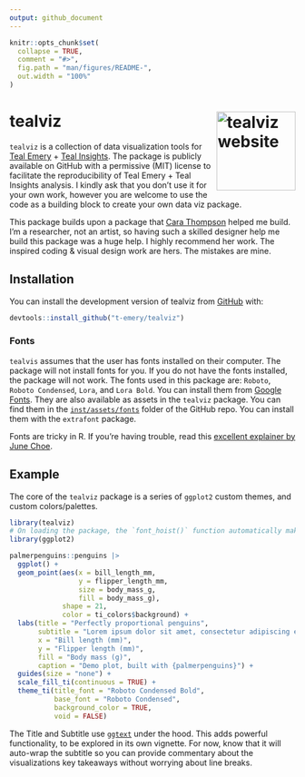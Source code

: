 ```yaml
---
output: github_document
---
```


<!-- README.md is generated from README.Rmd. Please edit that file -->

```r
knitr::opts_chunk$set(
  collapse = TRUE,
  comment = "#>",
  fig.path = "man/figures/README-",
  out.width = "100%"
)
```

# tealviz <a href="https://t-emery.github.io/tealviz/"><img src="man/figures/logo.png" align="right" height="139" alt="tealviz website" /></a>
<!-- badges: start -->
<!-- badges: end -->

`tealviz` is a collection of data visualization tools for [Teal Emery](https://www.tealemery.com/) + [Teal Insights](https://www.linkedin.com/company/teal-insights/?viewAsMember=true). The package is publicly available on GitHub with a permissive (MIT) license to facilitate the reproducibility of Teal Emery + Teal Insights analysis. I kindly ask that you don't use it for your own work, however you are welcome to use the code as a building block to create your own data viz package.

This package builds upon a package that [Cara Thompson](https://www.cararthompson.com/) helped me build.  I'm a researcher, not an artist, so having such a skilled designer help me build this package was a huge help.  I highly recommend her work. The inspired coding & visual design work are hers. The mistakes are mine.

## Installation

You can install the development version of tealviz from [GitHub](https://github.com/) with:

``` r
devtools::install_github("t-emery/tealviz")
```

### Fonts

`tealvis` assumes that the user has fonts installed on their computer.  The package will not install fonts for you.  If you do not have the fonts installed, the package will not work.  The fonts used in this package are: `Roboto`, `Roboto Condensed`, `Lora`, and `Lora Bold`.  You can install them from [Google Fonts](https://fonts.google.com/).  They are also available as assets in the `tealviz` package. You can find them in the [`inst/assets/fonts`](https://github.com/t-emery/tealviz/tree/main/inst/assets/fonts) folder of the GitHub repo.  You can install them with the `extrafont` package.

Fonts are tricky in R. If you're having trouble, read this [excellent explainer by June Choe](https://yjunechoe.github.io/posts/2021-06-24-setting-up-and-debugging-custom-fonts/).


## Example

The core of the `tealviz` package is a series of `ggplot2` custom themes, and custom colors/palettes.  

```r
library(tealviz)
# On loading the package, the `font_hoist()` function automatically makes sure the fonts are available for use. You will see messages in the console to inform you whether the fonts loaded correctly or not. 
library(ggplot2)

palmerpenguins::penguins |>
  ggplot() +
  geom_point(aes(x = bill_length_mm,
                 y = flipper_length_mm,
                 size = body_mass_g,
                 fill = body_mass_g),
             shape = 21,
             color = ti_colors$background) +
  labs(title = "Perfectly proportional penguins",
       subtitle = "Lorem ipsum dolor sit amet, consectetur adipiscing elit, sed do eiusmod tempor incididunt ut labore et dolore magna aliqua. Ut enim ad minim veniam, quis nostrud exercitation ullamco laboris nisi ut aliquip ex ea commodo consequat.",
       x = "Bill length (mm)",
       y = "Flipper length (mm)",
       fill = "Body mass (g)",
       caption = "Demo plot, built with {palmerpenguins}") +
  guides(size = "none") +
  scale_fill_ti(continuous = TRUE) +
  theme_ti(title_font = "Roboto Condensed Bold",
           base_font = "Roboto Condensed",
           background_color = TRUE,
           void = FALSE) 
```


The Title and Subtitle use [`ggtext`](https://wilkelab.org/ggtext/articles/introduction.html) under the hood. This adds powerful functionality, to be explored in its own vignette.  For now, know that it will auto-wrap the subtitle so you can provide commentary about the visualizations key takeaways without worrying about line breaks.  


